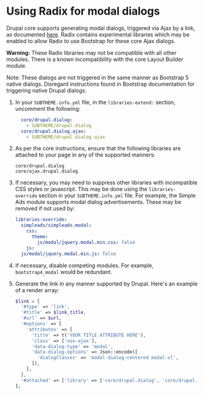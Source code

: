 # Using Radix for modal dialogs

Drupal core supports generating modal dialogs, triggered via Ajax by a link, as documented [here](https://www.drupal.org/docs/develop/drupal-apis/ajax-api/ajax-dialog-boxes). Radix contains experimental libraries which may be enabled to allow Radix to use Bootstrap for these core Ajax dialogs.

**Warning:** These Radix libraries may not be compatible with all other modules. There is a known incompatibility with the core Layout Builder module.

Note: These dialogs are not triggered in the same manner as Bootstrap 5 native dialogs. Disregard instructions found in Bootstrap documentation for triggering native Drupal dialogs.

1.  In your `SUBTHEME.info.yml` file, in the `libraries-extend:` section, uncomment the following:
    ```yaml
      core/drupal.dialog:
        - SUBTHEME/drupal.dialog
      core/drupal.dialog.ajax:
        - SUBTHEME/drupal.dialog.ajax
    ```
2.  As per the core instructions, ensure that the following libraries are attached to your page in any of the supported manners:
    ```
    core/drupal.dialog
    core/ajax.drupal.dialog
    ```
3.  If necessary, you may need to suppress other libraries with incompatible CSS styles or javascript. This may be done using the `libraries-override` section in your `SUBTHEME.info.yml` file. For example, the Simple Ads module supports modal dialog advertisements. These may be removed if not used by:
    ```yaml
    libraries-override:
      simpleads/simpleads.modal:
        css:
          theme:
            js/modal/jquery.modal.min.css: false
        js:
      js/modal/jquery.modal.min.js: false
    ```

4.  If necessary, disable competing modules. For example, `bootstrap4_modal` would be redundant.
5.  Generate the link in any manner supported by Drupal. Here's an example of a render array:
    ```php
    $link = [
      '#type' => 'link',
      '#title' => $link_title,
      '#url' => $url,
      '#options' => [
        'attributes' => [
          'title' => t('YOUR TITLE ATTRIBUTE HERE'),
          'class' => ['use-ajax'],
          'data-dialog-type' => 'modal',
          'data-dialog-options' => Json::encode([
            'dialogClasses' => 'modal-dialog-centered modal-xl',
          ]),
        ],
      ],
      '#attached' => ['library' => ['core/drupal.dialog', 'core/drupal.dialog.ajax']],
    ];
    ```